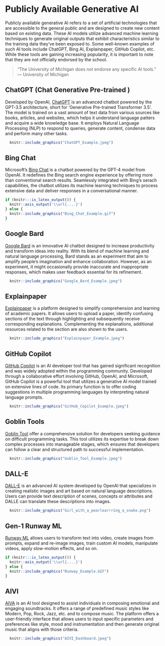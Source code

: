 # Publicly Available Generative AI

Publicly available generative AI refers to a set of artificial technologies that are accessible to the general public and are designed to create new content based on existing data. These AI models utilize advanced machine learning techniques to generate original outputs that exhibit characteristics similar to the training data they've been exposed to. Some well-known examples of such AI tools include ChatGPT, Bing AI, Explainpaper, GitHub Copilot, etc. While these tools are gaining increasing popularity, it is important to note that they are not officially endorsed by the school. 

>"The University of Michigan does not endorse any specific AI tools." --- University of Michigan

## ChatGPT (Chat Generative Pre-trained )

Developed by OpenAI, [ChatGPT](https://chat.openai.com/) is an advanced chatbot powered by the GPT-3.5 architecture, short for 'Generative Pre-trained Transformer 3.5'. The model is trained on a vast amount of text data from various sources like books, articles, and websites, which helps it understand language patters and acquire a wide knowledge base. It employs Natural Language Processing (NLP) to respond to queries, generate content, condense data and perform many other tasks.

```r
  knitr::include_graphics("ChatGPT_Example.jpeg")
```

## Bing Chat

Microsoft's [Bing Chat](https://www.microsoft.com/en-us/edge/features/bing-chat?form=MT00D8) is a chatbot powered by the GPT-4 model from OpenAI. It redefines the Bing search engine experience by offering more than conventional search results. Seamlessly integrated with Bing's serach capabilities, the chatbot utilizes its machine learning techniques to process extensive data and deliver responses in a conversational manner. 

```r
if (knitr:::is_latex_output()) {
  knitr::asis_output('\\url{....}')
} else {
  knitr::include_graphics("Bing_Chat_Example.gif")
}
```

## Google Bard

[Google Bard](https://bard.google.com/) is an innovative AI chatbot designed to increase productivity and transform ideas into reality. With its blend of machine learning and natural language processing, Bard stands as an experiment that aim to amplify people's imagination and enhance collaboration. However, as an experiment, it might occasionally provide inaccurate and inappropriate responses, which makes user feedback essential for its refinement.

```r
  knitr::include_graphics("Google_Bard_Example.jpeg")
```

## Explainpaper 

[Explainpaper](https://www.explainpaper.com/) is a platform designed to simplify comprehension and learning of academic papers. It allows users to upload a paper, identify confusing sections of the text through highlighting and subsequently receive corresponding explanations. Complementing the explanations, additional resources related to the section are also shown to the users. 

```r
  knitr::include_graphics("Explainpaper_Example.jpeg")
```
## GitHub Copilot

[GitHub Copilot](https://github.com/features/copilot) is an AI developer tool that has gained significant recognition and was widely adopted within the programming community. Developed through a collaborative effort involving GitHub, OpenAI, and Microsoft, GitHub Copilot is a powerful tool that utilizes a generative AI model trained on extensive lines of code. Its primary function is to offer coding suggestions in multiple programming languages by interpreting natural language prompts. 

```r
  knitr::include_graphics("GitHub_Copilot_Example.jpeg")
```

## Goblin Tools 

[Goblin Tool](https://goblin.tools/) offer a comprehensive solution for developers seeking guidance on difficult programming tasks. This tool utilizes its expertise to break down complex processes into manageable stages, which ensures that developers can follow a clear and structured path to successful implementation. 

```r
  knitr::include_graphics("Goblin_Tool_Example.jpeg")
```

## DALL-E

[DALL-E](https://labs.openai.com/) is an advanced AI system developed by OpenAI that specializes in creating realistic images and art based on natural language descriptions. Users can provide text description of scenes, concepts or attributes and DALLE can translate these descriptions into images.

```r
  knitr::include_graphics("Girl_with_a_pearlearrring_a_snake.png")
```

## Gen-1 Runway ML 

[Runway ML](https://runwayml.com/) allows users to transform text into video, create images from prompts, expand and re-image images, train custom AI models, manipulate videos, apply slow-motion effects, and so on. 

```r
if (knitr:::is_latex_output()) {
  knitr::asis_output('\\url{....}')
} else {
  knitr::include_graphics("Runway_Example.GIF")
}
```

## AIVI

[AIVA](https://www.aiva.ai/) is an AI tool designed to assist individuals in composing emotional and engaging soundtracks. It offers a range of predefined music styles like Modern, Pop, Rock, Jazz, etc. and to compose music. The platform offers a user-friendly interface that allows users to input specific parameters and preferences like style, mood and instrumentation and then generate original music that aligns with those criteria. 

```r
  knitr::include_graphics("AIVI_Dashboard.jpeg")
```